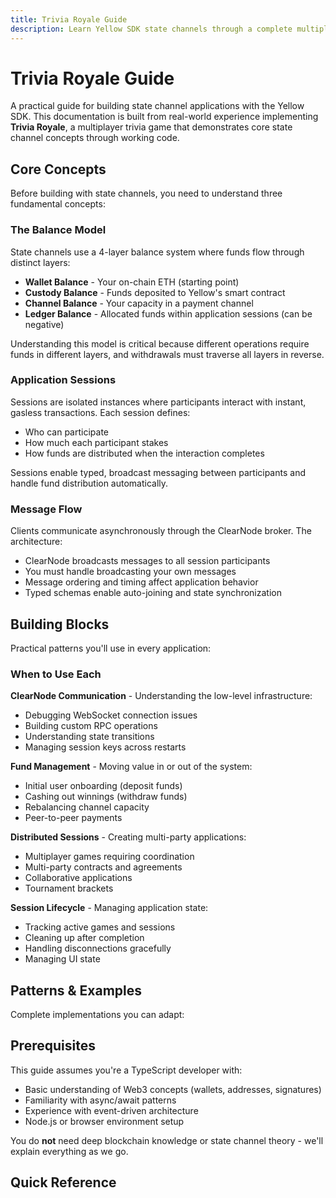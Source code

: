 ```yaml
---
title: Trivia Royale Guide
description: Learn Yellow SDK state channels through a complete multiplayer game implementation
---
```


# Trivia Royale Guide

A practical guide for building state channel applications with the Yellow SDK. This documentation is built from real-world experience implementing **Trivia Royale**, a multiplayer trivia game that demonstrates core state channel concepts through working code.

## Core Concepts

Before building with state channels, you need to understand three fundamental concepts:

### The Balance Model

State channels use a 4-layer balance system where funds flow through distinct layers:
- **Wallet Balance** - Your on-chain ETH (starting point)
- **Custody Balance** - Funds deposited to Yellow's smart contract
- **Channel Balance** - Your capacity in a payment channel
- **Ledger Balance** - Allocated funds within application sessions (can be negative)

Understanding this model is critical because different operations require funds in different layers, and withdrawals must traverse all layers in reverse.

### Application Sessions

Sessions are isolated instances where participants interact with instant, gasless transactions. Each session defines:
- Who can participate
- How much each participant stakes
- How funds are distributed when the interaction completes

Sessions enable typed, broadcast messaging between participants and handle fund distribution automatically.

### Message Flow

Clients communicate asynchronously through the ClearNode broker. The architecture:
- ClearNode broadcasts messages to all session participants
- You must handle broadcasting your own messages
- Message ordering and timing affect application behavior
- Typed schemas enable auto-joining and state synchronization

<Cards>
  <Card
    title="The Balance Model"
    description="Understanding wallet, custody, channel, and ledger balances"
    href="/docs/trivia-royale/core-concepts/balance-model"
  />
  <Card
    title="Application Sessions"
    description="What sessions are and how they enable off-chain applications"
    href="/docs/trivia-royale/core-concepts/sessions"
  />
  <Card
    title="Message Flow"
    description="How clients communicate through the ClearNode"
    href="/docs/trivia-royale/core-concepts/message-flow"
  />
</Cards>

## Building Blocks

Practical patterns you'll use in every application:

<Cards>
  <Card
    title="ClearNode Communication"
    description="WebSocket RPC patterns, state management, and session keys"
    href="/docs/trivia-royale/building-blocks/clearnode-communication"
  />
  <Card
    title="Fund Management"
    description="Complete deposit, withdraw, and resize flows with diagrams"
    href="/docs/trivia-royale/building-blocks/fund-management"
  />
  <Card
    title="Distributed Sessions"
    description="The prepare → sign → create pattern for multi-party sessions"
    href="/docs/trivia-royale/building-blocks/distributed-sessions"
  />
  <Card
    title="Session Lifecycle"
    description="Managing active sessions, auto-joining, and cleanup"
    href="/docs/trivia-royale/building-blocks/session-lifecycle"
  />
</Cards>

### When to Use Each

**ClearNode Communication** - Understanding the low-level infrastructure:
- Debugging WebSocket connection issues
- Building custom RPC operations
- Understanding state transitions
- Managing session keys across restarts

**Fund Management** - Moving value in or out of the system:
- Initial user onboarding (deposit funds)
- Cashing out winnings (withdraw funds)
- Rebalancing channel capacity
- Peer-to-peer payments

**Distributed Sessions** - Creating multi-party applications:
- Multiplayer games requiring coordination
- Multi-party contracts and agreements
- Collaborative applications
- Tournament brackets

**Session Lifecycle** - Managing application state:
- Tracking active games and sessions
- Cleaning up after completion
- Handling disconnections gracefully
- Managing UI state

## Patterns & Examples

Complete implementations you can adapt:

<Cards>
  <Card
    title="Complete Game Walkthrough"
    description="Full Trivia Royale implementation with 3 players and prize distribution"
    href="/docs/trivia-royale/patterns/complete-game"
  />
  <Card
    title="Simple Payment"
    description="The absolute simplest: deposit → send → withdraw"
    href="/docs/trivia-royale/patterns/simple-payment"
  />
  <Card
    title="Ping-Pong Session"
    description="Your first session with typed message handlers"
    href="/docs/trivia-royale/patterns/ping-pong"
  />
  <Card
    title="Error Handling"
    description="Common issues and how to handle them gracefully"
    href="/docs/trivia-royale/patterns/error-handling"
  />
</Cards>

## Prerequisites

This guide assumes you're a TypeScript developer with:

- Basic understanding of Web3 concepts (wallets, addresses, signatures)
- Familiarity with async/await patterns
- Experience with event-driven architecture
- Node.js or browser environment setup

You do **not** need deep blockchain knowledge or state channel theory - we'll explain everything as we go.

## Quick Reference

<Cards>
  <Card
    title="Glossary"
    description="Definitions of all key terms and concepts"
    href="/docs/trivia-royale/glossary"
  />
  <Card
    title="FAQ"
    description="Answers to common questions about state channels"
    href="/docs/trivia-royale/faq"
  />
</Cards>

